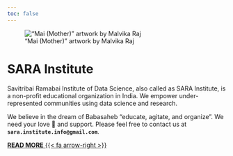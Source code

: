 ```yaml
---
toc: false
---
```


!["Mai (Mother)" artwork by Malvika Raj](images/sa.jpg)

# SARA Institute

Savitribai Ramabai Institute of Data Science, also called as SARA Institute, is a non-profit educational organization in India. We empower under-represented communities using data science and research.

We believe in the dream of Babasaheb "educate, agitate, and organize". We need your love 💙 and support. Please feel free to contact us at **`sara.institute.info@gmail.com`**.

[**READ MORE** {{< fa arrow-right >}}](https://saraedu.netlify.app/about.html)
